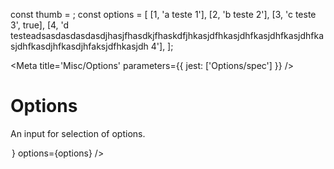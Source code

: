 const thumb = <Avatar src='data:image/gif;base64,R0lGODlhAQABAIAAAMLCwgAAACH5BAAAAAAALAAAAAABAAEAAAICRAEAOw=='/>;
const options = [
  [1, 'a teste 1'],
  [2, 'b teste 2'],
  [3, 'c teste 3', true],
  [4, 'd testeadsasdasdasdasdjhasjfhasdkjfhaskdfjhkasjdfhkasjdhfkasjdhfkasjdhfkasjdhfkasdjhfkasdjhfaksjdfhkasjdh 4'],
];

<Meta title='Misc/Options' parameters={{ jest: ['Options/spec'] }} />

# Options

An input for selection of options.

<Preview>
  <Story name='Default'>
    <Box position='relative' maxWidth={250}>
      <Options ref={React.createRef()} options={options}  cursor={1} />
    </Box>
  </Story>
</Preview>


<Preview>
  <Story name='Option'>
    <Box position='relative' maxWidth={250}>
      <Options ref={React.createRef()} options={options} renderItem={Option}  cursor={1} />
    </Box>
  </Story>
</Preview>

<Props of={Options} />

<Preview>
  <Story name='CheckOption'>
    <Box position='relative' maxWidth={250}>
      <Options ref={React.createRef()} renderItem={CheckOption} options={options} value={[1]} cursor={0}/>
    </Box>
  </Story>
</Preview>

<Preview>
  <Story name='OptionAvatar'>
    <Box position='relative' maxWidth={250}>
      <Options ref={React.createRef()} renderItem={(props) => <Option {...props} avatar={thumb}/>}  options={options} />
    </Box>
  </Story>
</Preview>
